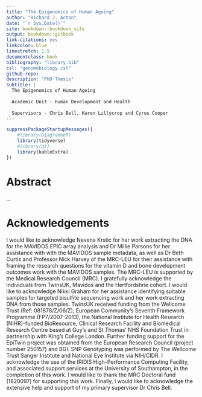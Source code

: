 ```yaml
--- 
title: "The Epigenomics of Human Ageing"
author: "Richard J. Acton"
date: "`r Sys.Date()`"
site: bookdown::bookdown_site
output: bookdown::gitbook
link-citations: yes
linkcolor: blue
linestretch: 1.5
documentclass: book
bibliography: "library.bib"
csl: "genomebiology.csl"
github-repo: 
description: "PhD Thesis"
subtitle: |
  The Epigenomics of Human Ageing
  
  Academic Unit - Human Development and Health
  
  Supervisors - Chris Bell, Karen Lillycrop and Cyrus Cooper
---
```


```r
suppressPackageStartupMessages({
	#library(DiagrammeR)
	library(tidyverse)
	#library(gt)
	library(kableExtra)
})
```

# Abstract {-}

...

# Acknowledgements {-}

I would like to acknowledge Nevena Krstic for her work extracting the DNA for the MAVIDOS EPIC array analysis and Dr Millie Parsons for her assistance with with the MAVIDOS sample metadata, as well as Dr Beth Curtis and Professor Nick Harvey of the MRC-LEU for their assistance with framing the research questions for the vitamin D and bone development outcomes work with the MAVIDOS samples.
The MRC-LEU is supported by the Medical Research Council (MRC).
I gratefully acknowledge the individuals from TwinsUK, Mavidos and the Hertfordshrie cohort.
I would like to acknowledge Nikki Graham for her assistance identifying suitable samples for targeted bisulfite sequencing work and her work extracting DNA from those samples. 
TwinsUK received funding from the Wellcome Trust (Ref: 081878/Z/06/Z), European Community’s Seventh Framework Programme (FP7/2007-2013), the National Institute for Health Research (NIHR)-funded BioResource, Clinical Research Facility and Biomedical Research Centre based at Guy’s and St Thomas’ NHS Foundation Trust in partnership with King’s College London. 
Further funding support for the EpiTwin project was obtained from the European Research Council (project number 250157) and BGI. 
SNP Genotyping was performed by The Wellcome Trust Sanger Institute and National Eye Institute via NIH/CIDR.
I acknowledge the use of the IRIDIS High-Performance Computing Facility, and associated support services at the University of Southampton, in the completion of this work. 
I would like to thank the MRC Doctoral fund (1820097) for supporting this work.
Finally, I would like to acknowledge the extensive help and support of my primary supervisor Dr Chris Bell.


